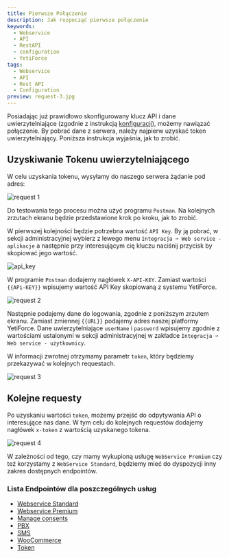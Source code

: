 ```yaml
---
title: Pierwsze Połączenie
description: Jak rozpocząć pierwsze połączenie
keywords:
  - Webservice
  - API
  - RestAPI
  - configuration
  - YetiForce
tags:
  - Webservice
  - API
  - Rest API
  - Configuration
preview: request-3.jpg
---
```


Posiadając już prawidłowo skonfigurowany klucz API i dane uwierzytelniające (zgodnie z instrukcją [konfiguracji](/developer-guides/api/config)), możemy nawiązać połączenie. By pobrać dane z serwera, należy najpierw uzyskać token uwierzytelniający. Poniższa instrukcja wyjaśnia, jak to zrobić.

## Uzyskiwanie Tokenu uwierzytelniającego

W celu uzyskania tokenu, wysyłamy do naszego serwera żądanie pod adres:

![request 1](request-1.jpg)

Do testowania tego procesu można użyć programu `Postman`. Na kolejnych zrzutach ekranu będzie przedstawione krok po kroku, jak to zrobić.

W pierwszej kolejności będzie potrzebna wartość `API Key`. By ją pobrać, w sekcji administracyjnej wybierz z lewego menu ```Integracja ➞ Web service - aplikacje``` a następnie przy interesującym cię kluczu naciśnij przycisk <kbd><i class="fa-solid fa-copy"></i></kbd> by skopiować jego wartość.

![api_key](api_key.jpg)

W programie `Postman` dodajemy nagłówek ```X-API-KEY```. Zamiast wartości ```{{APi-KEY}}``` wpisujemy wartość API Key skopiowaną z systemu YetiForce.

![request 2](request-2.jpg)

Następnie podajemy dane do logowania, zgodnie z poniższym zrzutem ekranu. Zamiast zmiennej ```{{URL}}``` podajemy adres naszej platformy YetiForce. Dane uwierzytelniające ```userName``` i ```password``` wpisujemy zgodnie z wartościami ustalonymi w sekcji administracyjnej w zakładce ```Integracja ➞ Web service - użytkownicy```.

W informacji zwrotnej otrzymamy parametr ```token```, który będziemy przekazywać w kolejnych requestach.

![request 3](request-3.jpg)

##  Kolejne requesty
Po uzyskaniu wartości ```token```, możemy przejść do odpytywania API o interesujące nas dane. W tym celu do kolejnych requestów dodajemy nagłówek ```x-token``` z wartością uzyskanego tokena.

![request 4](request-4.jpg)

W zależności od tego, czy mamy wykupioną usługę ```WebService Premium``` czy też korzystamy z ```WebService Standard```, będziemy mieć do dyspozycji inny zakres dostępnych endpointów.

### Lista Endpointów dla poszczególnych usług

* [Webservice Standard](/developer-guides/api/WebserviceStandard)
* [Webservice Premium](/developer-guides/api/WebservicePremium)
* [Manage consents](/developer-guides/api/ManageConsents)
* [PBX](/developer-guides/api/PBX)
* [SMS](developer-guides/api/SMS)
* [WooCommerce](/developer-guides/api/WooCommerce)
* [Token](/developer-guides/api/Token)